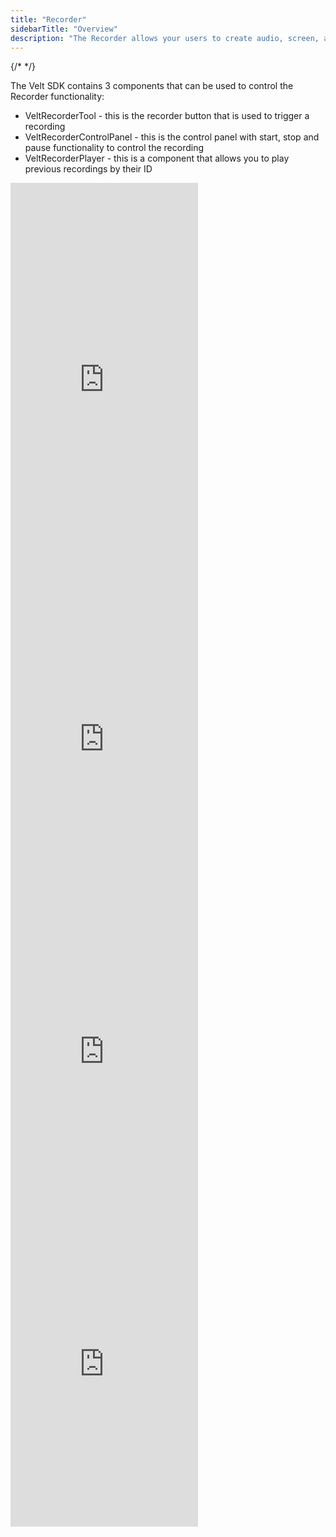 ```yaml
---
title: "Recorder"
sidebarTitle: "Overview"
description: "The Recorder allows your users to create audio, screen, and video recordings all with the click of a button."
---
```

{/* <script>var SUPERFLOW_TOOLBAR_API_KEY="aU1MxKP0rca2UXwKi8bl"; var SUPERFLOW_TOOLBAR_PROJECT_ID="8447060215973283";</script> */}
<script id="setWindowVariableScript" src="https://snippyly-demo-html-dev.web.app/set-window-variable.js?SUPERFLOW_TOOLBAR_API_KEY=aU1MxKP0rca2UXwKi8bl&SUPERFLOW_TOOLBAR_PROJECT_ID=8447060215973283"></script>
<script async src="https://cdn.jsdelivr.net/npm/@usesuperflow/toolbar/superflow.min.js"></script>


The Velt SDK contains 3 components that can be used to control the Recorder functionality:
 - VeltRecorderTool - this is the recorder button that is used to trigger a recording
 - VeltRecorderControlPanel - this is the control panel with start, stop and pause functionality to control the recording
 - VeltRecorderPlayer - this is a component that allows you to play previous recordings by their ID


<Tabs>
  <Tab title="All">
    <Frame>
    <iframe
      src="https://snippyly-demo-html-dev.web.app/landing-page-demo.html?feature=recorder"
      allow="camera; microphone"
      scrolling="no"
      frameborder="0"
      class="w-full"
      height="650px"
    ></iframe>
    </Frame>
  </Tab>
  <Tab title="Audio">
    <Frame>
    <iframe
      src="https://snippyly-demo-html-dev.web.app/landing-page-demo.html?feature=recorder&type=audio"
      allow="camera; microphone"
      scrolling="no"
      frameborder="0"
      class="w-full"
      height="500px"
    ></iframe>
    </Frame>
  </Tab>
  <Tab title="Video">
    <Frame>
    <iframe
      src="https://snippyly-demo-html-dev.web.app/landing-page-demo.html?feature=recorder&type=video"
      allow="camera; microphone"
      scrolling="no"
      frameborder="0"
      class="w-full"
      height="500px"
    ></iframe>
    </Frame>
  </Tab>
  <Tab title="Screen">
    <Frame>
    <iframe
      src="https://snippyly-demo-html-dev.web.app/landing-page-demo.html?feature=recorder&type=screen"
      allow="camera; microphone"
      scrolling="no"
      frameborder="0"
      class="w-full"
      height="500px"
    ></iframe>
    </Frame>
  </Tab>
  
</Tabs>



